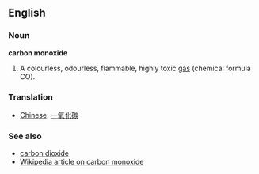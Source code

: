 ==English==
===Noun===
'''carbon monoxide'''

#A colourless, odourless, flammable, highly toxic [[gas]] (chemical formula CO).

===Translation===
*[[Chinese]]: [[一氧化碳]]



===See also===
*[[carbon dioxide]]
*[[en:Carbon_monoxide|Wikipedia article on carbon monoxide]]